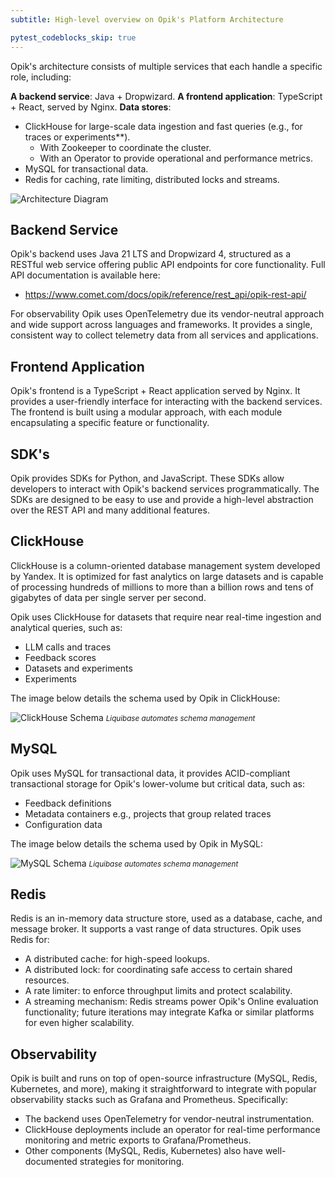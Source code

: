 ```yaml
---
subtitle: High-level overview on Opik's Platform Architecture

pytest_codeblocks_skip: true
---
```


Opik's architecture consists of multiple services that each handle a specific role, including:

**A backend service**: Java + Dropwizard.
**A frontend application**: TypeScript + React, served by Nginx.
**Data stores**:
- ClickHouse for large-scale data ingestion and fast queries (e.g., for traces or experiments**).
    - With Zookeeper to coordinate the cluster.
    - With an Operator to provide operational and performance metrics.
- MySQL for transactional data.
- Redis for caching, rate limiting, distributed locks and streams.

<Frame>
    <img src="/img/self-host/architecture.png" alt="Architecture Diagram" />
</Frame>

## Backend Service

Opik's backend uses Java 21 LTS and Dropwizard 4, structured as a RESTful web service offering public API endpoints for core functionality. Full API documentation is available here:
- https://www.comet.com/docs/opik/reference/rest_api/opik-rest-api/

For observability Opik uses OpenTelemetry due its vendor-neutral approach and wide support across languages and frameworks. It provides a single, consistent way to collect telemetry data from all services and applications.

## Frontend Application

Opik's frontend is a TypeScript + React application served by Nginx. It provides a user-friendly interface for interacting with the backend services. The frontend is built using a modular approach, with each module encapsulating a specific feature or functionality.

## SDK's

Opik provides SDKs for Python, and JavaScript. These SDKs allow developers to interact with Opik's backend services programmatically. The SDKs are designed to be easy to use and provide a high-level abstraction over the REST API and many additional features.

## ClickHouse

ClickHouse is a column-oriented database management system developed by Yandex. It is optimized for fast analytics on large datasets and is capable of processing hundreds of millions to more than a billion rows and tens of gigabytes of data per single server per second.

Opik uses ClickHouse for datasets that require near real-time ingestion and analytical queries, such as:

- LLM calls and traces
- Feedback scores
- Datasets and experiments
- Experiments

The image below details the schema used by Opik in ClickHouse:

<Frame>
    <img src="/img/self-host/clickhouse-schema.png" alt="ClickHouse Schema" />
</Frame>
<em><small>Liquibase automates schema management</small></em>

## MySQL

Opik uses MySQL for transactional data, it provides ACID-compliant transactional storage for Opik's lower-volume but critical data, such as:

- Feedback definitions
- Metadata containers e.g., projects that group related traces
- Configuration data

The image below details the schema used by Opik in MySQL:

<Frame>
    <img src="/img/self-host/mysql-schema.png" alt="MySQL Schema" />
</Frame>
<em><small>Liquibase automates schema management</small></em>

## Redis

Redis is an in-memory data structure store, used as a database, cache, and message broker. It supports  a vast range of data structures. Opik uses Redis for:

- A distributed cache: for high-speed lookups.
- A distributed lock: for coordinating safe access to certain shared resources.
- A rate limiter: to enforce throughput limits and protect scalability.
- A streaming mechanism: Redis streams power Opik's Online evaluation functionality; future iterations may integrate Kafka or similar platforms for even higher scalability.

## Observability

Opik is built and runs on top of open-source infrastructure (MySQL, Redis, Kubernetes, and more), making it straightforward to integrate with popular observability stacks such as Grafana and Prometheus. Specifically:

- The backend uses OpenTelemetry for vendor-neutral instrumentation.
- ClickHouse deployments include an operator for real-time performance monitoring and metric exports to Grafana/Prometheus.
- Other components (MySQL, Redis, Kubernetes) also have well-documented strategies for monitoring.